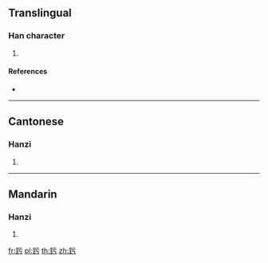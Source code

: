 {{character info/new}}
==Translingual==

===Han character===
{{Han char|rn=167|rad=金|as=03|sn=11|four=81127|canj=CMMS}}

# {{defn|Han|sort=金03}}

====References====
* {{Han ref|kx=1297.010|dkj=40181|dj=1800.080|hdz=64170.110|uh=91EB|ud=37355|bh=D840|bd=55360}}

----

==Cantonese==

===Hanzi===
{{yue-hanzi|jyut=|y=wu1}}

# {{defn|lang=yue|sort=金03}}

----

==Mandarin==

===Hanzi===
{{cmn-hanzi|pin=[[huá]] ([[hua2]])|wg=hua<sup>2</sup>}}

# {{defn|lang=cmn|sort=金03}}

[[fr:釫]]
[[pl:釫]]
[[th:釫]]
[[zh:釫]]